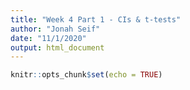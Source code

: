 ```yaml
---
title: "Week 4 Part 1 - CIs & t-tests"
author: "Jonah Seif"
date: "11/1/2020"
output: html_document
---
```


```r
knitr::opts_chunk$set(echo = TRUE)
```

